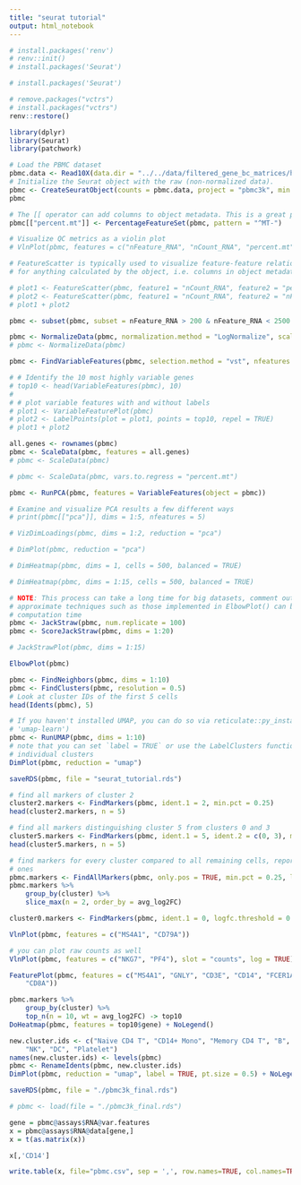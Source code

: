 ```yaml
---
title: "seurat tutorial"
output: html_notebook
---
```


```r
# install.packages('renv')
# renv::init()
# install.packages('Seurat')
```
```r
# install.packages('Seurat')
```
```r
# remove.packages("vctrs")
# install.packages("vctrs")
renv::restore()
```

```r
library(dplyr)
library(Seurat)
library(patchwork)

# Load the PBMC dataset
pbmc.data <- Read10X(data.dir = "../../data/filtered_gene_bc_matrices/hg19/")
# Initialize the Seurat object with the raw (non-normalized data).
pbmc <- CreateSeuratObject(counts = pbmc.data, project = "pbmc3k", min.cells = 3, min.features = 200)
pbmc
```
```r
# The [[ operator can add columns to object metadata. This is a great place to stash QC stats
pbmc[["percent.mt"]] <- PercentageFeatureSet(pbmc, pattern = "^MT-")
```

```r
# Visualize QC metrics as a violin plot
# VlnPlot(pbmc, features = c("nFeature_RNA", "nCount_RNA", "percent.mt"), ncol = 3)
```
```r
# FeatureScatter is typically used to visualize feature-feature relationships, but can be used
# for anything calculated by the object, i.e. columns in object metadata, PC scores etc.

# plot1 <- FeatureScatter(pbmc, feature1 = "nCount_RNA", feature2 = "percent.mt")
# plot2 <- FeatureScatter(pbmc, feature1 = "nCount_RNA", feature2 = "nFeature_RNA")
# plot1 + plot2
```

```r
pbmc <- subset(pbmc, subset = nFeature_RNA > 200 & nFeature_RNA < 2500 & percent.mt < 5)

pbmc <- NormalizeData(pbmc, normalization.method = "LogNormalize", scale.factor = 10000)
# pbmc <- NormalizeData(pbmc)
```

```r
pbmc <- FindVariableFeatures(pbmc, selection.method = "vst", nfeatures = 2000)

# # Identify the 10 most highly variable genes
# top10 <- head(VariableFeatures(pbmc), 10)
# 
# # plot variable features with and without labels
# plot1 <- VariableFeaturePlot(pbmc)
# plot2 <- LabelPoints(plot = plot1, points = top10, repel = TRUE)
# plot1 + plot2
```

```r
all.genes <- rownames(pbmc)
pbmc <- ScaleData(pbmc, features = all.genes)
# pbmc <- ScaleData(pbmc)
```

```r
# pbmc <- ScaleData(pbmc, vars.to.regress = "percent.mt")
```

```r
pbmc <- RunPCA(pbmc, features = VariableFeatures(object = pbmc))
```

```r
# Examine and visualize PCA results a few different ways
# print(pbmc[["pca"]], dims = 1:5, nfeatures = 5)
```

```r
# VizDimLoadings(pbmc, dims = 1:2, reduction = "pca")
```

```r
# DimPlot(pbmc, reduction = "pca")
```

```r
# DimHeatmap(pbmc, dims = 1, cells = 500, balanced = TRUE)
```

```r
# DimHeatmap(pbmc, dims = 1:15, cells = 500, balanced = TRUE)
```

```r
# NOTE: This process can take a long time for big datasets, comment out for expediency. More
# approximate techniques such as those implemented in ElbowPlot() can be used to reduce
# computation time
pbmc <- JackStraw(pbmc, num.replicate = 100)
pbmc <- ScoreJackStraw(pbmc, dims = 1:20)
```

```r
# JackStrawPlot(pbmc, dims = 1:15)
```

```r
ElbowPlot(pbmc)
```

```r
pbmc <- FindNeighbors(pbmc, dims = 1:10)
pbmc <- FindClusters(pbmc, resolution = 0.5)
# Look at cluster IDs of the first 5 cells
head(Idents(pbmc), 5)
```

```r
# If you haven't installed UMAP, you can do so via reticulate::py_install(packages =
# 'umap-learn')
pbmc <- RunUMAP(pbmc, dims = 1:10)
# note that you can set `label = TRUE` or use the LabelClusters function to help label
# individual clusters
DimPlot(pbmc, reduction = "umap")
```

```r
saveRDS(pbmc, file = "seurat_tutorial.rds")
```

```r
# find all markers of cluster 2
cluster2.markers <- FindMarkers(pbmc, ident.1 = 2, min.pct = 0.25)
head(cluster2.markers, n = 5)
```

```r
# find all markers distinguishing cluster 5 from clusters 0 and 3
cluster5.markers <- FindMarkers(pbmc, ident.1 = 5, ident.2 = c(0, 3), min.pct = 0.25)
head(cluster5.markers, n = 5)
```

```r
# find markers for every cluster compared to all remaining cells, report only the positive
# ones
pbmc.markers <- FindAllMarkers(pbmc, only.pos = TRUE, min.pct = 0.25, logfc.threshold = 0.25)
pbmc.markers %>%
    group_by(cluster) %>%
    slice_max(n = 2, order_by = avg_log2FC)
```

```r
cluster0.markers <- FindMarkers(pbmc, ident.1 = 0, logfc.threshold = 0.25, test.use = "roc", only.pos = TRUE)
```

```r
VlnPlot(pbmc, features = c("MS4A1", "CD79A"))
```

```r
# you can plot raw counts as well
VlnPlot(pbmc, features = c("NKG7", "PF4"), slot = "counts", log = TRUE)
```

```r
FeaturePlot(pbmc, features = c("MS4A1", "GNLY", "CD3E", "CD14", "FCER1A", "FCGR3A", "LYZ", "PPBP",
    "CD8A"))
```

```r
pbmc.markers %>%
    group_by(cluster) %>%
    top_n(n = 10, wt = avg_log2FC) -> top10
DoHeatmap(pbmc, features = top10$gene) + NoLegend()
```

```r
new.cluster.ids <- c("Naive CD4 T", "CD14+ Mono", "Memory CD4 T", "B", "CD8 T", "FCGR3A+ Mono",
    "NK", "DC", "Platelet")
names(new.cluster.ids) <- levels(pbmc)
pbmc <- RenameIdents(pbmc, new.cluster.ids)
DimPlot(pbmc, reduction = "umap", label = TRUE, pt.size = 0.5) + NoLegend()
```

```r
saveRDS(pbmc, file = "./pbmc3k_final.rds")
```

```r
# pbmc <- load(file = "./pbmc3k_final.rds")
```

```r
gene = pbmc@assays$RNA@var.features
x = pbmc@assays$RNA@data[gene,]
x = t(as.matrix(x))
```

```r
x[,'CD14']
```

```r
write.table(x, file="pbmc.csv", sep = ',', row.names=TRUE, col.names=TRUE)
```


